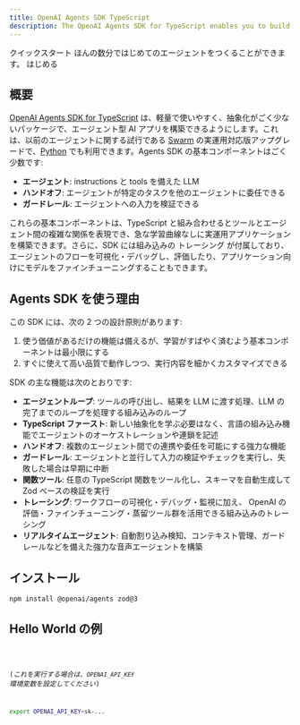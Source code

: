 ```yaml
---
title: OpenAI Agents SDK TypeScript
description: The OpenAI Agents SDK for TypeScript enables you to build agentic AI apps in a lightweight, easy-to-use package with very few abstractions.
---
```




<Hero>
  <Fragment slot="title">クイックスタート</Fragment>
  <Fragment slot="description">
    ほんの数分ではじめてのエージェントをつくることができます。
  </Fragment>
  <Fragment slot="cta">はじめる</Fragment>
</Hero>

## 概要

[OpenAI Agents SDK for TypeScript](https://github.com/openai/openai-agents-js) は、軽量で使いやすく、抽象化がごく少ないパッケージで、エージェント型 AI アプリを構築できるようにします。これは、以前のエージェントに関する試行である [Swarm](https://github.com/openai/swarm/tree/main) の実運用対応版アップグレードで、[Python](https://github.com/openai/openai-agents-python) でも利用できます。Agents SDK の基本コンポーネントはごく少数です:

- **エージェント**: instructions と tools を備えた LLM
- **ハンドオフ**: エージェントが特定のタスクを他のエージェントに委任できる
- **ガードレール**: エージェントへの入力を検証できる

これらの基本コンポーネントは、TypeScript と組み合わせるとツールとエージェント間の複雑な関係を表現でき、急な学習曲線なしに実運用アプリケーションを構築できます。さらに、SDK には組み込みの トレーシング が付属しており、エージェントのフローを可視化・デバッグし、評価したり、アプリケーション向けにモデルをファインチューニングすることもできます。

## Agents SDK を使う理由

この SDK には、次の 2 つの設計原則があります:

1. 使う価値があるだけの機能は備えるが、学習がすばやく済むよう基本コンポーネントは最小限にする
2. すぐに使えて高い品質で動作しつつ、実行内容を細かくカスタマイズできる

SDK の主な機能は次のとおりです:

- **エージェントループ**: ツールの呼び出し、結果を LLM に渡す処理、LLM の完了までのループを処理する組み込みのループ
- **TypeScript ファースト**: 新しい抽象化を学ぶ必要はなく、言語の組み込み機能でエージェントのオーケストレーションや連鎖を記述
- **ハンドオフ**: 複数のエージェント間での連携や委任を可能にする強力な機能
- **ガードレール**: エージェントと並行して入力の検証やチェックを実行し、失敗した場合は早期に中断
- **関数ツール**: 任意の TypeScript 関数をツール化し、スキーマを自動生成して Zod ベースの検証を実行
- **トレーシング**: ワークフローの可視化・デバッグ・監視に加え、 OpenAI の評価・ファインチューニング・蒸留ツール群を活用できる組み込みのトレーシング
- **リアルタイムエージェント**: 自動割り込み検知、コンテキスト管理、ガードレールなどを備えた強力な音声エージェントを構築

## インストール

```bash
npm install @openai/agents zod@3
```

## Hello World の例

<Code lang="typescript" code={helloWorldExample} title="Hello World" />

(_これを実行する場合は、`OPENAI_API_KEY` 環境変数を設定してください_)

```bash
export OPENAI_API_KEY=sk-...
```
